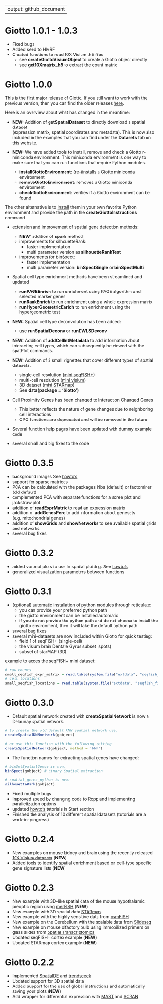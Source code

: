 
---
output: github_document
---

# Giotto 1.0.1 - 1.0.3

- Fixed bugs
- Added seed to HMRF 
- Created functions to read 10X Visium .h5 files  
    - see **createGiottoVisiumObject** to create a Giotto object directly  
    - see **get10Xmatrix_h5** to extract the count matrix  


# Giotto 1.0.0    

This is the first major release of Giotto. If you still want to work with the previous version, 
then you can find the older releases [here](https://github.com/RubD/Giotto/tags).  

Here is an overview about what has changed in the meantime:  

- **NEW:** Addition of **getSpatialDataset** to directly download a spatial dataset  
(expression matrix, spatial coordinates and metadata). This is now also included in the 
examples that you can find under the **Datasets** tab on this website.  


- **NEW:** We have added tools to install, remove and check a Giotto r-miniconda environment.
This miniconda environment is one way to make sure that you can run functions that require Python modules. 
  - **installGiottoEnvironment**: (re-)installs a Giotto miniconda environment  
  - **removeGiottoEnvironment**: removes a Giotto miniconda environment  
  - **checkGiottoEnvironment**: verifies if a Giotto environment can be found  
  
The other alternative is to [install](https://rubd.github.io/Giotto_site/articles/installation_issues.html#python-manual-installation) them in your own favorite Python environment and
provide the path in the **createGiottoInstructions** command.
  

- extension and improvement of spatial gene detection methods:
  - **NEW:** addition of **spark** method  
  - improvements for silhouetteRank:  
      - faster implementation  
      - multi parameter version as **silhouetteRankTest**
  - improvements for binSpect:  
      - faster implementation  
      - multi parameter version: **binSpectSingle** or **binSpectMulti**  
  
  
- Spatial cell type enrichment methods have been streamlined and updated  
  - **runPAGEEnrich** to run enrichment using PAGE algorithm  and selected marker genes  
  - **runRankEnrich** to run enrichment using a whole expression matrix  
  - **runHyperGeometricEnrich** to run enrichment using the hypergeometric test   
  
  
- **NEW:** Spatial cell type deconvolution has been added:  
  - use **runSpatialDeconv** or **runDWLSDeconv**  
  
  
- **NEW:** Addition of **addCellIntMetadata** to add information about interacting cell types, 
which can subsequently be viewed with the spatPlot commands.   

- **NEW:** Addition of 3 small vignettes that cover different types of spatial datasets:
  - single-cell resolution ([mini seqFISH+](../articles/mini_seqfish.html)) 
  - multi-cell resolution ([mini visium](../articles/mini_visium.html))  
  - 3D dataset ([mini STARmap](../articles/mini_starmap.html))
  - See **data(package = 'Giotto')**    
  
- Cell Proximity Genes has been changed to Interaction Changed Genes
    - This better reflects the nature of gene changes due to neighboring cell interactions
    - CPG functions are deprecated and will be removed in the future  
    
- Several function help pages have been updated with dummy example code  
- several small and big fixes to the code



# Giotto 0.3.5 
- background images  See [howto's](../articles/howto_images.html) 
- support for sparse matrices  
- PCA can be calculated with the packages irlba (default) or factominer (old default)
- complemented PCA with separate functions for a scree plot and jackstraw plot
- addition of **readExprMatrix** to read an expression matrix
- addition of **addGenesPerc** to add information about genesets (e.g. mitochondrial genes)
- addition of **showGrids** and **showNetworks** to see available spatial grids and networks
- several bug fixes


# Giotto 0.3.2  
- added voronoi plots to use in spatial plotting. See [howto's](../articles/howto_voronoi_plots.html)  
- generalized visualization parameters between functions  


# Giotto 0.3.1
- (optional) automatic installation of python modules through reticulate:  
  - you can provide your preferred python path
  - the giotto environment can be installed automatic
  - if you do not provide the python path and do not choose to install the giotto environment, then it will take the default python path  
- several bug fixes
- several mini-datasets are now included within Giotto for quick testing:  
  - field 1 of seqFISH+ (single-cell)
  - the visium brain Dentate Gyrus subset (spots)
  - subset of starMAP (3D)  
  
example to acces the seqFISH+ mini dataset:
```r
# raw counts
small_seqfish_expr_matrix = read.table(system.file("extdata", "seqfish_field_expr.txt", package = 'Giotto'))
# cell locations
small_seqfish_locations = read.table(system.file("extdata", "seqfish_field_locs.txt", package = 'Giotto'))
```


# Giotto 0.3.0
- Default spatial network created with **createSpatialNetwork** is now a Delaunay spatial network.
```r
# to create the old default kNN spatial network use:
createSpatialKNNnetwork(gobject)

# or use this function with the following setting
createSpatialNetwork(gobject, method = 'kNN')
```

- The function names for extracting spatial genes have changed:
```r
# binGetSpatialGenes is now:
binSpect(gobject) # binary Spatial extraction

# spatial_genes_python is now:
silhouetteRank(gobject)
```

- Fixed multiple bugs
- Improved speed by changing code to Rcpp and implementing parallelization options
- updated [howto's](../articles/getting_started.html) tutorials in Start section
- Finished the analysis of 10 different spatial datasets (tutorials are a work-in-progress)

# Giotto 0.2.4

- New examples on mouse kidney and brain using the recently released [10X Visium datasets](https://www.10xgenomics.com/spatial-transcriptomics/) (**NEW**)
- Added tools to identify spatial enrichment based on cell-type specific gene signature lists  (**NEW**)


# Giotto 0.2.3

- New example with 3D-like spatial data of the mouse hypothalamic preoptic region using [merFISH](https://science.sciencemag.org/content/362/6416/eaau5324) (**NEW**)  
- New example with 3D spatial data [STARmap](https://science.sciencemag.org/content/361/6400/eaat5691)
- New example with the highly sensitive data from [osmFISH](https://www.nature.com/articles/s41592-018-0175-z)
- New example on the Cerebellum with the scalable data from [Slideseq](https://science.sciencemag.org/content/363/6434/1463)
- New example on mouse olfactory bulb using immobilized primers on glass slides from [Spatial Transcriptomics](https://science.sciencemag.org/content/353/6294/78)
- Updated seqFISH+ cortex example (**NEW**)
- Updated STARmap cortex example (**NEW**)


# Giotto 0.2.2

- Implemented [SpatialDE](https://github.com/Teichlab/SpatialDE) and [trendsceek](https://github.com/edsgard/trendsceek)
- Updated support for 3D spatial data  
- Added support for the use of global instructions and automatically saving your plots (**NEW**)
- Add wrapper for differential expression with [MAST](https://github.com/RGLab/MAST) and [SCRAN](https://bioconductor.org/packages/release/bioc/html/scran.html)


